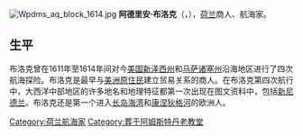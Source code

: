 {{Unreferenced|time=2020-07-07T01:13:14+00:00}}
[[File:Wpdms_aq_block_1614.jpg|thumb]]
'''阿德里安·布洛克'''（{{lang-nl|Adriaen Block}}，{{bd|1567年||1627年|4月27日|}}），[[荷兰|荷兰]]商人、航海家。

==生平==
布洛克曾在1611年至1614年间对今[[美国|美国]][[新泽西州|新泽西州]]和[[马萨诸塞州|马萨诸塞州]]沿海地区进行了四次航海探险。布洛克是最早与[[美洲原住民|美洲原住民]]建立贸易关系的商人。在布洛克第四次航行中，大西洋中部地区的许多地名和地理特征都第一次出现在图文资料中，包括[[新尼德兰|新尼德兰]]。布洛克还是第一个进入[[长岛海湾|长岛海湾]]和[[康涅狄格河|康涅狄格河]]的欧洲人。

{{Netherlands-bio-stub}}
{{normdaten}}
{{DEFAULTSORT:Block}}
[[Category:荷兰航海家|Category:荷兰航海家]]
[[Category:葬于阿姆斯特丹老教堂|Category:葬于阿姆斯特丹老教堂]]